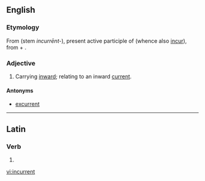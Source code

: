 ==English==

===Etymology===
From {{etyl|la|en}} {{term|incurrens|incurrēns|lang=la}} (stem ''incurrēnt-''), present active participle of {{term|incurro|incurrō|run into, towards or upon|lang=la}} (whence also [[incur]]), from {{term|in|lang=la}} + {{term|curro|currō|run|lang=la}}.

===Adjective===
{{en-adj|-}}

# Carrying [[inward]]; relating to an inward [[current]].

====Antonyms====
* [[excurrent]]

----

==Latin==

===Verb===
{{la-verb-form|incurrent}}

# {{conjugation of|incurro|incurrō|3|p|fut|act|ind|lang=la}}

[[vi:incurrent]]